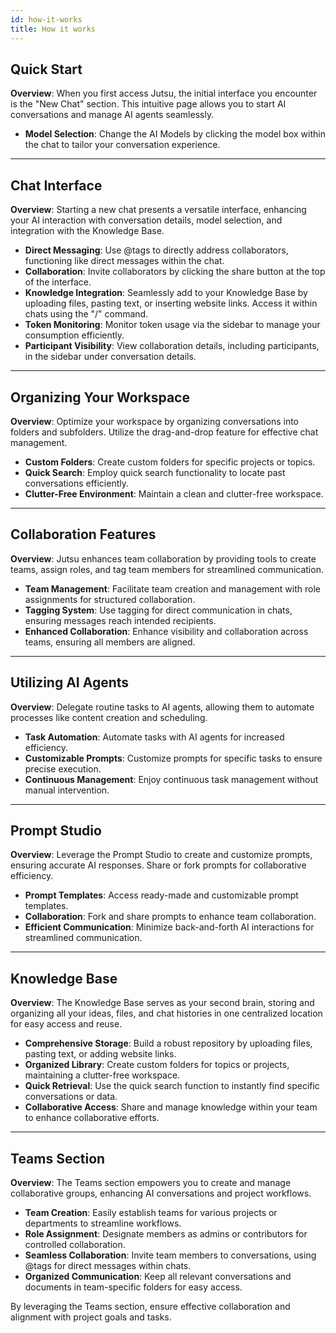 ```yaml
---
id: how-it-works
title: How it works
---
```



<ZoomableImage src="/img/docs/how-it-works/start.png" alt="jutsu" />

## Quick Start

**Overview**: When you first access Jutsu, the initial interface you encounter is the "New Chat" section. This intuitive page allows you to start AI conversations and manage AI agents seamlessly.

- **Model Selection**: Change the AI Models by clicking the model box within the chat to tailor your conversation experience.

---

<ZoomableImage src="/img/docs/how-it-works/chat.png" alt="jutsu" />

## Chat Interface

**Overview**: Starting a new chat presents a versatile interface, enhancing your AI interaction with conversation details, model selection, and integration with the Knowledge Base.

- **Direct Messaging**: Use @tags to directly address collaborators, functioning like direct messages within the chat.
- **Collaboration**: Invite collaborators by clicking the share button at the top of the interface.
- **Knowledge Integration**: Seamlessly add to your Knowledge Base by uploading files, pasting text, or inserting website links. Access it within chats using the "/" command.
- **Token Monitoring**: Monitor token usage via the sidebar to manage your consumption efficiently.
- **Participant Visibility**: View collaboration details, including participants, in the sidebar under conversation details.

---

<ZoomableImage src="/img/docs/how-it-works/Library.png" alt="jutsu" />

## Organizing Your Workspace

**Overview**: Optimize your workspace by organizing conversations into folders and subfolders. Utilize the drag-and-drop feature for effective chat management.

- **Custom Folders**: Create custom folders for specific projects or topics.
- **Quick Search**: Employ quick search functionality to locate past conversations efficiently.
- **Clutter-Free Environment**: Maintain a clean and clutter-free workspace.

---

<ZoomableImage src="/img/docs/how-it-works/collaboration.png" alt="jutsu" />

## Collaboration Features

**Overview**: Jutsu enhances team collaboration by providing tools to create teams, assign roles, and tag team members for streamlined communication.

- **Team Management**: Facilitate team creation and management with role assignments for structured collaboration.
- **Tagging System**: Use tagging for direct communication in chats, ensuring messages reach intended recipients.
- **Enhanced Collaboration**: Enhance visibility and collaboration across teams, ensuring all members are aligned.

---

<ZoomableImage src="/img/docs/how-it-works/agent.png" alt="jutsu" />

## Utilizing AI Agents

**Overview**: Delegate routine tasks to AI agents, allowing them to automate processes like content creation and scheduling.

- **Task Automation**: Automate tasks with AI agents for increased efficiency.
- **Customizable Prompts**: Customize prompts for specific tasks to ensure precise execution.
- **Continuous Management**: Enjoy continuous task management without manual intervention.

---

<ZoomableImage src="/img/docs/how-it-works/prompt.png" alt="jutsu" />

## Prompt Studio

**Overview**: Leverage the Prompt Studio to create and customize prompts, ensuring accurate AI responses. Share or fork prompts for collaborative efficiency.

- **Prompt Templates**: Access ready-made and customizable prompt templates.
- **Collaboration**: Fork and share prompts to enhance team collaboration.
- **Efficient Communication**: Minimize back-and-forth AI interactions for streamlined communication.

---

<ZoomableImage src="/img/docs/how-it-works/knowledge.png" alt="jutsu" />

## Knowledge Base

**Overview**: The Knowledge Base serves as your second brain, storing and organizing all your ideas, files, and chat histories in one centralized location for easy access and reuse.

- **Comprehensive Storage**: Build a robust repository by uploading files, pasting text, or adding website links.
- **Organized Library**: Create custom folders for topics or projects, maintaining a clutter-free workspace.
- **Quick Retrieval**: Use the quick search function to instantly find specific conversations or data.
- **Collaborative Access**: Share and manage knowledge within your team to enhance collaborative efforts.

---

<ZoomableImage src="/img/docs/how-it-works/team.png" alt="jutsu" />

## Teams Section

**Overview**: The Teams section empowers you to create and manage collaborative groups, enhancing AI conversations and project workflows.

- **Team Creation**: Easily establish teams for various projects or departments to streamline workflows.
- **Role Assignment**: Designate members as admins or contributors for controlled collaboration.
- **Seamless Collaboration**: Invite team members to conversations, using @tags for direct messages within chats.
- **Organized Communication**: Keep all relevant conversations and documents in team-specific folders for easy access.

By leveraging the Teams section, ensure effective collaboration and alignment with project goals and tasks.
